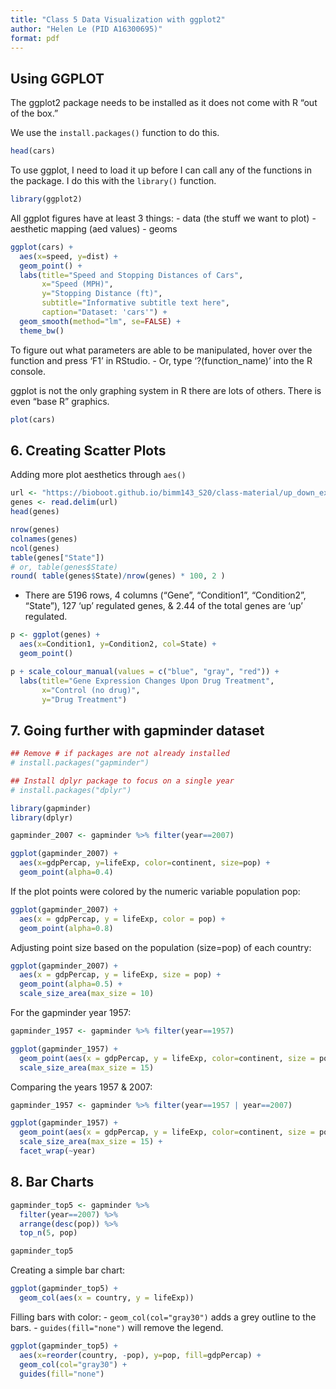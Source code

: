 ```yaml
---
title: "Class 5 Data Visualization with ggplot2"
author: "Helen Le (PID A16300695)"
format: pdf
---
```


## Using GGPLOT

The ggplot2 package needs to be installed as it does not come with R "out of the box."

We use the `install.packages()` function to do this.

```r
head(cars)
```

To use ggplot, I need to load it up before I can call any of the functions in the package. I do this with the `library()` function.

```r
library(ggplot2)
```

All ggplot figures have at least 3 things:
- data (the stuff we want to plot)
- aesthetic mapping (aed values)
- geoms

```r
ggplot(cars) +
  aes(x=speed, y=dist) +
  geom_point() +
  labs(title="Speed and Stopping Distances of Cars",
       x="Speed (MPH)",
       y="Stopping Distance (ft)",
       subtitle="Informative subtitle text here",
       caption="Dataset: 'cars'") +
  geom_smooth(method="lm", se=FALSE) +
  theme_bw()
```

To figure out what parameters are able to be manipulated, hover over the function and press 'F1' in RStudio.
- Or, type '?(function_name)' into the R console.

ggplot is not the only graphing system in R there are lots of others. There is even "base R" graphics.

```r
plot(cars)
```

## 6. Creating Scatter Plots

Adding more plot aesthetics through `aes()`

```r
url <- "https://bioboot.github.io/bimm143_S20/class-material/up_down_expression.txt"
genes <- read.delim(url)
head(genes)

nrow(genes)
colnames(genes)
ncol(genes)
table(genes["State"])
# or, table(genes$State)
round( table(genes$State)/nrow(genes) * 100, 2 )
```

- There are 5196 rows, 4 columns ("Gene", "Condition1", "Condition2", "State"), 127 'up' regulated genes, & 2.44 of the total genes are 'up' regulated.

```r
p <- ggplot(genes) +
  aes(x=Condition1, y=Condition2, col=State) +
  geom_point()

p + scale_colour_manual(values = c("blue", "gray", "red")) +
  labs(title="Gene Expression Changes Upon Drug Treatment",
       x="Control (no drug)",
       y="Drug Treatment")
```

## 7. Going further with gapminder dataset

```r
## Remove # if packages are not already installed
# install.packages("gapminder")

## Install dplyr package to focus on a single year
# install.packages("dplyr")
```

```r
library(gapminder)
library(dplyr)

gapminder_2007 <- gapminder %>% filter(year==2007)

ggplot(gapminder_2007) +
  aes(x=gdpPercap, y=lifeExp, color=continent, size=pop) +
  geom_point(alpha=0.4)
```

If the plot points were colored by the numeric variable population pop:

```r
ggplot(gapminder_2007) + 
  aes(x = gdpPercap, y = lifeExp, color = pop) +
  geom_point(alpha=0.8)
```

Adjusting point size based on the population (size=pop) of each country:
```r
ggplot(gapminder_2007) + 
  aes(x = gdpPercap, y = lifeExp, size = pop) +
  geom_point(alpha=0.5) +
  scale_size_area(max_size = 10)
```

For the gapminder year 1957:
```r
gapminder_1957 <- gapminder %>% filter(year==1957)

ggplot(gapminder_1957) + 
  geom_point(aes(x = gdpPercap, y = lifeExp, color=continent, size = pop), alpha=0.7) + 
  scale_size_area(max_size = 15) 
```

Comparing the years 1957 & 2007:
```r
gapminder_1957 <- gapminder %>% filter(year==1957 | year==2007)

ggplot(gapminder_1957) + 
  geom_point(aes(x = gdpPercap, y = lifeExp, color=continent, size = pop), alpha=0.7) + 
  scale_size_area(max_size = 15) +
  facet_wrap(~year)
```

## 8. Bar Charts

```r
gapminder_top5 <- gapminder %>% 
  filter(year==2007) %>% 
  arrange(desc(pop)) %>% 
  top_n(5, pop)

gapminder_top5
```

Creating a simple bar chart:
```r
ggplot(gapminder_top5) + 
  geom_col(aes(x = country, y = lifeExp))
```

Filling bars with color:
- `geom_col(col="gray30")` adds a grey outline to the bars.
- `guides(fill="none")` will remove the legend.
```r
ggplot(gapminder_top5) +
  aes(x=reorder(country, -pop), y=pop, fill=gdpPercap) +
  geom_col(col="gray30") +
  guides(fill="none")
```

